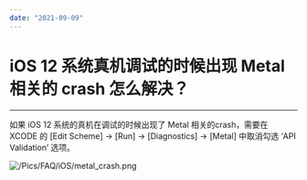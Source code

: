 ```yaml
---
date: "2021-09-09"
---
```

# iOS 12 系统真机调试的时候出现 Metal 相关的 crash 怎么解决？
---

如果 iOS 12 系统的真机在调试的时候出现了 Metal 相关的crash，需要在 XCODE 的 [Edit Scheme] -> [Run] -> [Diagnostics] -> [Metal] 中取消勾选 ‘API Validation’ 选项。

![/Pics/FAQ/iOS/metal_crash.png](https://doc-media.zego.im/sdk-doc/Pics/FAQ/iOS/metal_crash.png)


